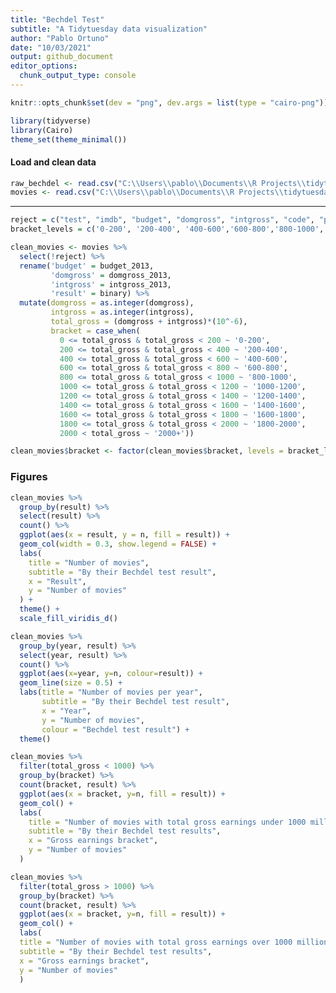 ```yaml
---
title: "Bechdel Test"
subtitle: "A Tidytuesday data visualization"
author: "Pablo Ortuno"
date: "10/03/2021"
output: github_document
editor_options: 
  chunk_output_type: console
---
```


```r
knitr::opts_chunk$set(dev = "png", dev.args = list(type = "cairo-png"))

```

```r
library(tidyverse)
library(Cairo)
theme_set(theme_minimal())
```

#### Load and clean data

```r

raw_bechdel <- read.csv("C:\\Users\\pablo\\Documents\\R Projects\\tidytuesday\\Data\\raw_bechdel.csv")
movies <- read.csv("C:\\Users\\pablo\\Documents\\R Projects\\tidytuesday\\Data\\movies.csv")

```
***
```r
reject = c("test", "imdb", "budget", "domgross", "intgross", "code", "period_code", "decade_code", "imdb_id", "response", "poster", "error")
bracket_levels = c('0-200', '200-400', '400-600','600-800','800-1000','1000-1200','1200-1400','1400-1600','1600-1800','1800-2000','2000+')

clean_movies <- movies %>%
  select(!reject) %>%
  rename('budget' = budget_2013,
         'domgross' = domgross_2013,
         'intgross' = intgross_2013,
         'result' = binary) %>%
  mutate(domgross = as.integer(domgross),
         intgross = as.integer(intgross),
         total_gross = (domgross + intgross)*(10^-6),
         bracket = case_when(
           0 <= total_gross & total_gross < 200 ~ '0-200',
           200 <= total_gross & total_gross < 400 ~ '200-400',
           400 <= total_gross & total_gross < 600 ~ '400-600',
           600 <= total_gross & total_gross < 800 ~ '600-800',
           800 <= total_gross & total_gross < 1000 ~ '800-1000',
           1000 <= total_gross & total_gross < 1200 ~ '1000-1200',
           1200 <= total_gross & total_gross < 1400 ~ '1200-1400',
           1400 <= total_gross & total_gross < 1600 ~ '1400-1600',
           1600 <= total_gross & total_gross < 1800 ~ '1600-1800',
           1800 <= total_gross & total_gross < 2000 ~ '1800-2000',
           2000 < total_gross ~ '2000+'))

clean_movies$bracket <- factor(clean_movies$bracket, levels = bracket_levels)

```

### Figures

```r

clean_movies %>%
  group_by(result) %>%
  select(result) %>%
  count() %>%
  ggplot(aes(x = result, y = n, fill = result)) +
  geom_col(width = 0.3, show.legend = FALSE) +
  labs(
    title = "Number of movies",
    subtitle = "By their Bechdel test result",
    x = "Result",
    y = "Number of movies"
  ) +
  theme() +
  scale_fill_viridis_d()

```

```r

clean_movies %>%
  group_by(year, result) %>%
  select(year, result) %>%
  count() %>%
  ggplot(aes(x=year, y=n, colour=result)) +
  geom_line(size = 0.5) +
  labs(title = "Number of movies per year",
       subtitle = "By their Bechdel test result",
       x = "Year",
       y = "Number of movies",
       colour = "Bechdel test result") +
  theme()

```

```r

clean_movies %>%
  filter(total_gross < 1000) %>%
  group_by(bracket) %>%
  count(bracket, result) %>%
  ggplot(aes(x = bracket, y=n, fill = result)) +
  geom_col() +
  labs(
    title = "Number of movies with total gross earnings under 1000 million",
    subtitle = "By their Bechdel test results",
    x = "Gross earnings bracket",
    y = "Number of movies"
  )

```


```r

clean_movies %>%
  filter(total_gross > 1000) %>%
  group_by(bracket) %>%
  count(bracket, result) %>%
  ggplot(aes(x = bracket, y=n, fill = result)) +
  geom_col() +
  labs(
  title = "Number of movies with total gross earnings over 1000 million",
  subtitle = "By their Bechdel test results",
  x = "Gross earnings bracket",
  y = "Number of movies"
  )

```

